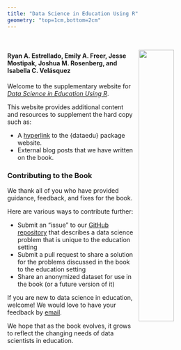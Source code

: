 ```yaml
---
title: "Data Science in Education Using R"
geometry: "top=1cm,bottom=2cm"
---
```

<br>

<a href="https://www.routledge.com/Data-Science-in-Education-Using-R/Estrellado-Freer-Mostipak-Rosenberg-Velasquez/p/book/9780367422257"><img src="https://images.routledge.com/common/jackets/amazon/978036742/9780367422257.jpg"  style="float:right; margin: 0px 0px 0px 10px; width: 40%; height: 40%;" /></a>

#### Ryan A. Estrellado, Emily A. Freer, Jesse Mostipak, Joshua M. Rosenberg, and Isabella C. Velásquez

Welcome to the supplementary website for [*Data Science in Education Using R*](datascienceineducation.com).

This website provides additional content and resources to supplement the hard copy such as:

* A [hyperlink](https://data-edu.github.io/dataedu/) to the {dataedu} package website.
* External blog posts that we have written on the book.

### Contributing to the Book

We thank all of you who have provided guidance, feedback, and fixes for the book.

Here are various ways to contribute further:

* Submit an “issue” to our [GitHub repository](https://github.com/data-edu/data-science-in-education/issues) that describes a data science problem that is unique to the education setting
* Submit a pull request to share a solution for the problems discussed in the book to the education setting
* Share an anonymized dataset for use in the book (or a future version of it)

If you are new to data science in education, welcome! We would love to have your feedback by [email](authors@datascienceineducation.com).

We hope that as the book evolves, it grows to reflect the changing needs of data scientists in education.
